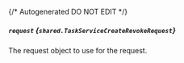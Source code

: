 {/* Autogenerated DO NOT EDIT  */}

##### `request` *{`shared.TaskServiceCreateRevokeRequest`}*
The request object to use for the request.
<Collapsible openLabel={Labels.showProperties} closeLabel={Labels.hideProperties}>
    <TaskServiceCreateRevokeRequest/>
</Collapsible>


